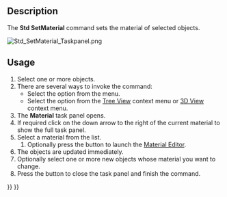 <languages/>

{{Docnav
|[[Std_ToggleNavigation|ToggleNavigation]]
|[[Std_SetAppearance|SetAppearance]]
|[[Std_View_Menu|Std View Menu]]
|IconL=Std_ToggleNavigation.svg
|IconR=Std_SetAppearance.svg
|IconC=Freecad.svg
}}

{{GuiCommand
|Name=Std SetMaterial
|MenuLocation=View → Material
|Workbenches=[[Material_Workbench|Material]], [[Part_Workbench|Part]], [[PartDesign_Workbench|PartDesign]] and more
|Shortcut=
|Version=1.0
|SeeAlso=[[Std_SetAppearance|Std SetAppearance]]
}}

==Description==

The '''Std SetMaterial''' command sets the material of selected objects.

[[Image:Std_SetMaterial_Taskpanel.png]]
{{Caption|The Material task panel}}

==Usage==

# Select one or more objects.
# There are several ways to invoke the command:
#* Select the {{MenuCommand|View → [[Image:Std_SetMaterial.svg|16px]] Material}} option from the menu.
#* Select the {{MenuCommand|[[Image:Std_SetMaterial.svg|16px]] Material}} option from the [[Tree_View|Tree View]] context menu or [[3D_View|3D View]] context menu.
# The '''Material''' task panel opens.
# If required click on the down arrow to the right of the current material to show the full task panel.
# Select a material from the list.
## Optionally press the {{Button|Launch Editor}} button to launch the [[Material_Edit|Material Editor]].
# The objects are updated immediately.
# Optionally select one or more new objects whose material you want to change.
# Press the {{Button|Close}} button to close the task panel and finish the command.


{{Docnav
|[[Std_ToggleNavigation|ToggleNavigation]]
|[[Std_SetAppearance|SetAppearance]]
|[[Std_View_Menu|Std View Menu]]
|IconL=Std_ToggleNavigation.svg
|IconR=Std_SetAppearance.svg
|IconC=Freecad.svg
}}

{{Std_Base_navi{{#translation:}}}}
{{Userdocnavi{{#translation:}}}}